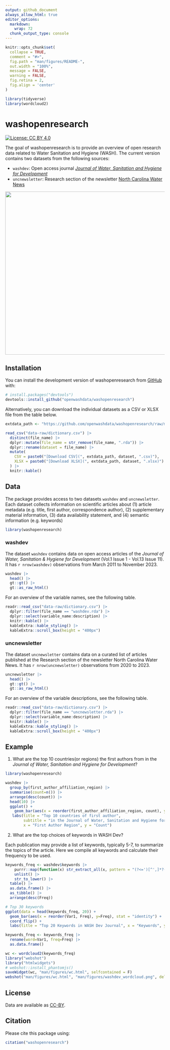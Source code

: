 ```yaml
---
output: github_document
always_allow_html: true
editor_options: 
  markdown: 
    wrap: 72
  chunk_output_type: console
---
```


<!-- README.md is generated from README.Rmd. Please edit that file -->

```r
knitr::opts_chunk$set(
  collapse = TRUE,
  comment = "#>",
  fig.path = "man/figures/README-",
  out.width = "100%",
  message = FALSE,
  warning = FALSE,
  fig.retina = 2,
  fig.align = 'center'
)

library(tidyverse)
library(wordcloud2)
```

# washopenresearch

<!-- badges: start -->

[![License: CC BY
4.0](https://img.shields.io/badge/License-CC_BY_4.0-lightgrey.svg)](https://creativecommons.org/licenses/by/4.0/)

<!-- badges: end -->

The goal of washopenresearch is to provide an overview of open research
data related to Water Sanitation and Hygiene (WASH). The current version
contains two datasets from the following sources:

-   `washdev`: Open access journal [*Journal of Water, Sanitation and
    Hygiene for Development*](https://iwaponline.com/washdev)
-   `uncnewsletter`: Research section of the newsletter [North Carolina
    Water
    News](https://waterinstitute.unc.edu/our-work/nc-water-news-newsletter)

![](man/figures/washdev_wordcloud.png){width="515"}

## Installation

You can install the development version of washopenresearch from
[GitHub](https://github.com/) with:

``` r
# install.packages("devtools")
devtools::install_github("openwashdata/washopenresearch")
```

Alternatively, you can download the individual datasets as a CSV or XLSX
file from the table below.

```r

extdata_path <- "https://github.com/openwashdata/washopenresearch/raw/main/inst/extdata/"

read_csv("data-raw/dictionary.csv") |> 
  distinct(file_name) |> 
  dplyr::mutate(file_name = str_remove(file_name, ".rda")) |> 
  dplyr::rename(dataset = file_name) |> 
  mutate(
    CSV = paste0("[Download CSV](", extdata_path, dataset, ".csv)"),
    XLSX = paste0("[Download XLSX](", extdata_path, dataset, ".xlsx)")
  ) |> 
  knitr::kable()

```

## Data

The package provides access to two datasets `washdev` and
`uncnewsletter`. Each dataset collects information on scientific
articles about (1) article metadata (e.g. title, first author,
correspondence author), (2) supplementary material information, (3) data
availability statement, and (4) semantic information (e.g. keywords)

```r
library(washopenresearch)
```

### washdev

The dataset `washdev` contains data on open access articles of the
*Journal of Water, Sanitation & Hygiene for Development* (Vol.1 Issue
1 - Vol.13 Issue 11). It has `r nrow(washdev)` observations from March 2011 to
November 2023.

```r
washdev |> 
  head() |> 
  gt::gt() |>
  gt::as_raw_html()
```

For an overview of the variable names, see the following table.

```r
readr::read_csv("data-raw/dictionary.csv") |>
  dplyr::filter(file_name == "washdev.rda") |>
  dplyr::select(variable_name:description) |> 
  knitr::kable() |> 
  kableExtra::kable_styling() |> 
  kableExtra::scroll_box(height = "400px")
```

### uncnewsletter

The dataset `uncnewsletter` contains data on a curated list of articles
published at the Research section of the newsletter North Carolina Water
News. It has `r nrow(uncnewsletter)` observations from 2020 to 2023.

```r
uncnewsletter |> 
  head() |> 
  gt::gt() |>
  gt::as_raw_html()
```

For an overview of the variable descriptions, see the following table.

```r
readr::read_csv("data-raw/dictionary.csv") |>
  dplyr::filter(file_name == "uncnewsletter.rda") |>
  dplyr::select(variable_name:description) |> 
  knitr::kable() |> 
  kableExtra::kable_styling() |> 
  kableExtra::scroll_box(height = "400px")
```

## Example

1.  What are the top 10 countries(or regions) the first authors from in
    the *Journal of Water, Sanitation and Hygiene for Development*?

```r
library(washopenresearch)

washdev |> 
  group_by(first_author_affiliation_region) |>
  summarise(count=n()) |>
  arrange(desc(count)) |>
  head(10) |>
  ggplot() +
    geom_bar(aes(x = reorder(first_author_affiliation_region, count), y = count), stat = "identity") +
   labs(title = "Top 10 countries of first author",
        subtitle = "in the Journal of Water, Sanitation and Hygiene for Development",
        x = "First Author Region", y = "Count")
```

2.  What are the top choices of keywords in WASH Dev?

Each publication may provide a list of keywords, typically 5-7, to
summarize the topics of the article. Here we compile all keywords and
calculate their frequency to be used.

```r
keywords_freq <- washdev$keywords |>
    purrr::map(function(x) str_extract_all(x, pattern = "(?<=')[^',]*?(?='\\s*)")[[1]]) |>
    unlist() |>
    str_to_lower() |>
  table() |>
  as.data.frame() |>
  as_tibble() |>
  arrange(desc(Freq))

# Top 30 keywords
ggplot(data = head(keywords_freq, 20)) +
  geom_bar(aes(x = reorder(Var1, Freq), y=Freq), stat = "identity") +
  coord_flip() +
  labs(title = "Top 20 Keywords in WASH Dev Journal", x = "Keywords", y = "Count")
```

```r

keywords_freq <- keywords_freq |>
  rename(word=Var1, freq=Freq) |>
  as.data.frame()

wc <- wordcloud2(keywords_freq)
library("webshot")
library("htmlwidgets")
# webshot::install_phantomjs()
saveWidget(wc, "man/figures/wc.html", selfcontained = F)
webshot("man/figures/wc.html", "man/figures/washdev_wordcloud.png", delay = 3)
```

## License

Data are available as
[CC-BY](https://github.com/openwashdata/wasteskipsblantyre/blob/main/LICENSE.md).

## Citation

Please cite this package using:

```r
citation("washopenresearch")
```
